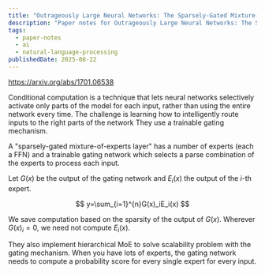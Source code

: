 ```yaml
---
title: "Outrageously Large Neural Networks: The Sparsely-Gated Mixture-of-Experts Layer | Paper Notes"
description: "Paper notes for Outrageously Large Neural Networks: The Sparsely-Gated Mixture-of-Experts Layer."
tags:
  - paper-notes
  - ai
  - natural-language-processing
publishedDate: 2025-08-22
---
```


https://arxiv.org/abs/1701.06538

Conditional computation is a technique that lets neural networks selectively activate only parts of the model for each input, rather than using the entire network every time.
The challenge is learning how to intelligently route inputs to the right parts of the network
They use a trainable gating mechanism.

A "sparsely-gated mixture-of-experts layer" has a number of experts (each a FFN) and a trainable gating network which selects a parse combination of the experts to process each input.

Let $G(x)$ be the output of the gating network and $E_i(x)$ the output of the $i$-th expert.

$$
y=\sum_{i=1}^{n}G(x)_iE_i(x)
$$

We save computation based on the sparsity of the output of $G(x)$.
Wherever $G(x)_i=0$, we need not compute $E_i(x)$.

They also implement hierarchical MoE to solve scalability problem with the gating mechanism.
When you have lots of experts, the gating network needs to compute a probability score for every single expert for every input.
